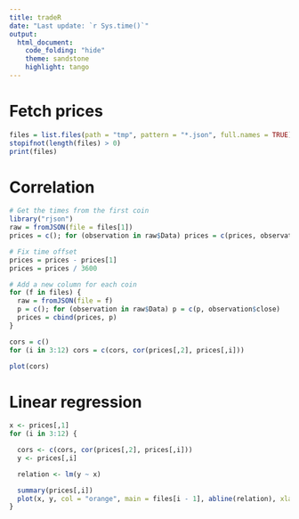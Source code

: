```yaml
---
title: tradeR
date: "Last update: `r Sys.time()`"
output:
  html_document:
    code_folding: "hide"
    theme: sandstone
    highlight: tango
---
```


# Fetch prices
```r
files = list.files(path = "tmp", pattern = "*.json", full.names = TRUE)
stopifnot(length(files) > 0)
print(files)
```

# Correlation
```r
# Get the times from the first coin
library("rjson")
raw = fromJSON(file = files[1])
prices = c(); for (observation in raw$Data) prices = c(prices, observation$time)

# Fix time offset
prices = prices - prices[1]
prices = prices / 3600

# Add a new column for each coin
for (f in files) {
  raw = fromJSON(file = f)
  p = c(); for (observation in raw$Data) p = c(p, observation$close)
  prices = cbind(prices, p)
}

cors = c()
for (i in 3:12) cors = c(cors, cor(prices[,2], prices[,i]))

plot(cors)
```

# Linear regression
```r
x <- prices[,1]
for (i in 3:12) {

  cors <- c(cors, cor(prices[,2], prices[,i]))
  y <- prices[,i]

  relation <- lm(y ~ x)

  summary(prices[,i])
  plot(x, y, col = "orange", main = files[i - 1], abline(relation), xlab = "hours", ylab = "USD")
}
```
